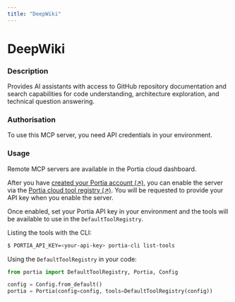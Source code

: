 ```yaml
---
title: "DeepWiki"
---
```

<!-- WARNING: This file is auto-generated by generate_tool_docs.py. Do not edit manually. -->


# DeepWiki

### Description

Provides AI assistants with access to GitHub repository documentation and search capabilities for code understanding, architecture exploration, and technical question answering.

### Authorisation

To use this MCP server, you need API credentials in your environment.

### Usage

Remote MCP servers are available in the Portia cloud dashboard.

After you have [created your Portia account (↗)](/setup-account), you can enable the server via the [Portia cloud tool registry (↗)](/cloud-tool-registry). You will be requested to provide your API key when you enable the server.

Once enabled, set your Portia API key in your environment and the tools will be available to use in the `DefaultToolRegistry`.

Listing the tools with the CLI:
```bash
$ PORTIA_API_KEY=<your-api-key> portia-cli list-tools
```

Using the `DefaultToolRegistry` in your code:
```python
from portia import DefaultToolRegistry, Portia, Config

config = Config.from_default()
portia = Portia(config=config, tools=DefaultToolRegistry(config))
```

